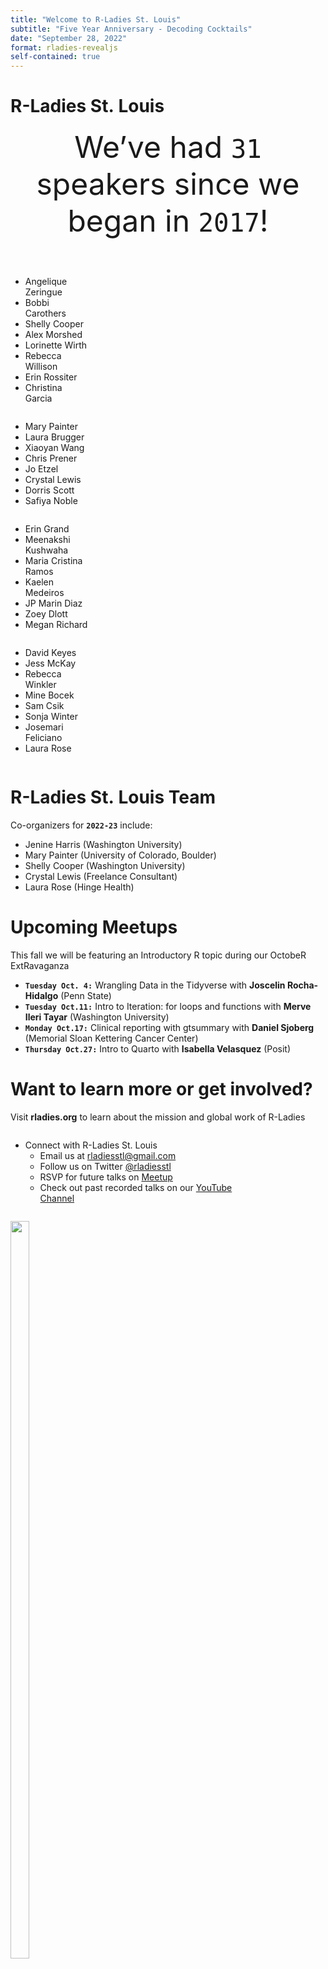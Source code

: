---
title: "Welcome to R-Ladies St. Louis"
subtitle: "Five Year Anniversary - Decoding Cocktails"
date: "September 28, 2022"
format: rladies-revealjs
self-contained: true
---

# R-Ladies St. Louis {.smaller}

<font size="+6"><center>We've had `31` speakers since we began in `2017`!</center></font>

<br>

::: {layout-ncol="4"}
::: {.column width="25%"}
- Angelique Zeringue
- Bobbi Carothers
- Shelly Cooper
- Alex Morshed
- Lorinette Wirth
- Rebecca Willison
- Erin Rossiter
- Christina Garcia
::: 
::: {.column width="25%"}
- Mary Painter
- Laura Brugger
- Xiaoyan Wang
- Chris Prener
- Jo Etzel
- Crystal Lewis
- Dorris Scott
- Safiya Noble
::: 
::: {.column width="25%"}
- Erin Grand
- Meenakshi Kushwaha
- Maria Cristina Ramos
- Kaelen Medeiros
- JP Marin Diaz
- Zoey Dlott
- Megan Richard
:::
::: {.column width="25%"}
- David Keyes
- Jess McKay
- Rebecca Winkler
- Mine Bocek
- Sam Csik
- Sonja Winter
- Josemari Feliciano
- Laura Rose
:::
:::

# {background-image="img\timeline.PNG" background-size="contain" background="#88398a"}

# R-Ladies St. Louis Team  {background-image="img\team.jpg" background-opacity=".2"}

Co-organizers for **`2022-23`** include:

-   Jenine Harris (Washington University)\
-   Mary Painter (University of Colorado, Boulder)\
-   Shelly Cooper (Washington University)\
-   Crystal Lewis (Freelance Consultant)\
-   Laura Rose (Hinge Health)
  

# Upcoming Meetups

This fall we will be featuring an Introductory R topic during our OctobeR ExtRavaganza

-   **`Tuesday Oct. 4:`** Wrangling Data in the Tidyverse with **Joscelin Rocha-Hidalgo** (Penn State)
-   **`Tuesday Oct.11:`** Intro to Iteration: for loops and functions with **Merve Ileri Tayar** (Washington University)
-   **`Monday Oct.17:`** Clinical reporting with gtsummary with **Daniel Sjoberg** (Memorial Sloan Kettering Cancer Center)
-   **`Thursday Oct.27:`** Intro to Quarto with **Isabella Velasquez** (Posit)

# Want to learn more or get involved?

Visit **rladies.org** to learn about the mission and global work of R-Ladies

::: {layout-ncol="2"}
::: {.column width="80%"}
-   Connect with R-Ladies St. Louis
    -   Email us at [rladiesstl\@gmail.com](mailto:rladiesstl@gmail.com)
    -   Follow us on Twitter [\@rladiesstl](https://twitter.com/RLadiesSTL)
    -   RSVP for future talks on [Meetup](https://www.meetup.com/R-Ladies-St-Louis/)
    -   Check out past recorded talks on our [YouTube Channel](https://www.youtube.com/channel/UCQ7DcXWJm3es06U7lGmBDkw/featured)
:::

::: {.column width="20%"}
![](https://media.giphy.com/media/3o7abBphHJngINCHio/giphy.gif){width="55%"}
:::
:::
